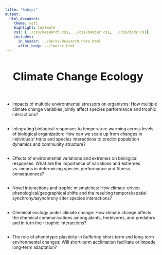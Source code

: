 ```yaml
---
title: "&nbsp;"
output:
  html_document:
    theme: yeti
    highlight: textmate
    css: [../css/Research.css, ../css/navbar.css, ../css/body.css]
    includes:
      in_header: ../heros/Research_hero.html
      after_body: ../footer.html
---
```


<style>
h1 {text-align: center !important; 
   font-weight: bold !important; 
   font-size: 36px !important;
   line-height: 1.5em;}
   
h2 {font-weight: bold !important;} 
   
.External_link{
  border-radius: 5px;
  border: none;
  text-align: center;
  text-decoration: none;
  display: inline-block;
  width: 60px;
}

#climate-change-ecology {
 width: 115%; margin-left: -50px;
}

</style>

# Climate Change Ecology

<br>

*	Impacts of multiple environmental stressors on organisms: How multiple climate change variables jointly affect species performance and trophic interactions?

<div style="height: 0.1em;"></div>

*	Integrating biological responses to temperature warming across levels of biological organization: How can we scale up from changes in individuals’ traits and species interactions to predict population dynamics and community structure?

<div style="height: 0.1em;"></div>

*	Effects of environmental variations and extremes on biological responses: What are the importance of variations and extremes vs. means in determining species performance and fitness consequences?

<div style="height: 0.1em;"></div>

*	Novel interactions and trophic mismatches: How climate-driven phenological/geographical shifts and the resulting temporal/spatial synchrony/asynchrony alter species interactions?

<div style="height: 0.1em;"></div>

* Chemical ecology under climate change: How climate change affects the chemical communications among plants, herbivores, and predators and in turn their trophic interactions? 

<div style="height: 0.1em;"></div>

* The role of phenotypic plasticity in buffering short-term and long-term environmental changes: Will short-term acclimation facilitate or impede long-term adaptation?




